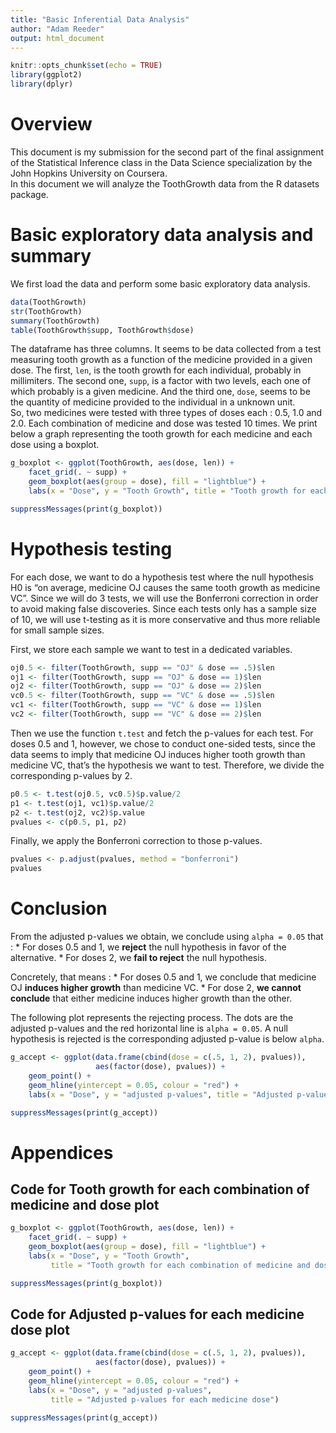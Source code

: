 ```yaml
---
title: "Basic Inferential Data Analysis"
author: "Adam Reeder"
output: html_document
---
```


```r
knitr::opts_chunk$set(echo = TRUE)
library(ggplot2)
library(dplyr)
```

# Overview
This document is my submission for the second part of the final assignment of the Statistical Inference class in the Data Science specialization by the John Hopkins University on Coursera.  
In this document we will analyze the ToothGrowth data from the R datasets package.

# Basic exploratory data analysis and summary
We first load the data and perform some basic exploratory data analysis.

```r
data(ToothGrowth)
str(ToothGrowth)
summary(ToothGrowth)
table(ToothGrowth$supp, ToothGrowth$dose)
```
The dataframe has three columns. It seems to be data collected from a test measuring tooth growth as a function of the medicine provided in a given dose. The first, `len`, is the tooth growth for each individual, probably in millimiters. The second one, `supp`, is a factor with two levels, each one of which probably is a given medicine. And the third one, `dose`, seems to be the quantity of medicine provided to the individual in a unknown unit.  
So, two medicines were tested with three types of doses each : 0.5, 1.0 and 2.0. Each combination of medicine and dose was tested 10 times.
We print below a graph representing the tooth growth for each medicine and each dose using a boxplot.

```r
g_boxplot <- ggplot(ToothGrowth, aes(dose, len)) +
    facet_grid(. ~ supp) +
    geom_boxplot(aes(group = dose), fill = "lightblue") + 
    labs(x = "Dose", y = "Tooth Growth", title = "Tooth growth for each combination of medicine and dose")

suppressMessages(print(g_boxplot))
```

# Hypothesis testing
For each dose, we want to do a hypothesis test where the null hypothesis H0 is "on average, medicine OJ causes the same tooth growth as medicine VC". Since we will do 3 tests, we will use the Bonferroni correction in order to avoid making false discoveries. Since each tests only has a sample size of 10, we will use t-testing as it is more conservative and thus more reliable for small sample sizes.

First, we store each sample we want to test in a dedicated variables.
```r
oj0.5 <- filter(ToothGrowth, supp == "OJ" & dose == .5)$len
oj1 <- filter(ToothGrowth, supp == "OJ" & dose == 1)$len
oj2 <- filter(ToothGrowth, supp == "OJ" & dose == 2)$len
vc0.5 <- filter(ToothGrowth, supp == "VC" & dose == .5)$len
vc1 <- filter(ToothGrowth, supp == "VC" & dose == 1)$len
vc2 <- filter(ToothGrowth, supp == "VC" & dose == 2)$len
```
Then we use the function `t.test` and fetch the p-values for each test.
For doses 0.5 and 1, however, we chose to conduct one-sided tests, since the data seems to imply that medicine OJ induces higher tooth growth than medicine VC, that's the hypothesis we want to test. Therefore, we divide the corresponding p-values by 2. 

```r
p0.5 <- t.test(oj0.5, vc0.5)$p.value/2
p1 <- t.test(oj1, vc1)$p.value/2
p2 <- t.test(oj2, vc2)$p.value
pvalues <- c(p0.5, p1, p2)
```

Finally, we apply the Bonferroni correction to those p-values.
```r
pvalues <- p.adjust(pvalues, method = "bonferroni")
pvalues
```

# Conclusion
From the adjusted p-values we obtain, we conclude using `alpha = 0.05` that : 
* For doses 0.5 and 1, we **reject** the null hypothesis in favor of the alternative.
* For doses 2, we **fail to reject** the null hypothesis.

Concretely, that means :
* For doses 0.5 and 1, we conclude that medicine OJ **induces higher growth** than medicine VC.
* For dose 2, **we cannot conclude** that either medicine induces higher growth than the other.

The following plot represents the rejecting process. The dots are the adjusted p-values and the red horizontal line is `alpha = 0.05`. A null hypothesis is rejected is the corresponding adjusted p-value is below `alpha`.

```r

g_accept <- ggplot(data.frame(cbind(dose = c(.5, 1, 2), pvalues)),
                   aes(factor(dose), pvalues)) +
    geom_point() +
    geom_hline(yintercept = 0.05, colour = "red") + 
    labs(x = "Dose", y = "adjusted p-values", title = "Adjusted p-values for each medicine dose")

suppressMessages(print(g_accept))

```

\newpage

# Appendices
## Code for Tooth growth for each combination of medicine and dose plot
```r
g_boxplot <- ggplot(ToothGrowth, aes(dose, len)) +
    facet_grid(. ~ supp) +
    geom_boxplot(aes(group = dose), fill = "lightblue") + 
    labs(x = "Dose", y = "Tooth Growth",
         title = "Tooth growth for each combination of medicine and dose")

suppressMessages(print(g_boxplot))
```

## Code for Adjusted p-values for each medicine dose plot
```r

g_accept <- ggplot(data.frame(cbind(dose = c(.5, 1, 2), pvalues)),
                   aes(factor(dose), pvalues)) +
    geom_point() +
    geom_hline(yintercept = 0.05, colour = "red") + 
    labs(x = "Dose", y = "adjusted p-values",
         title = "Adjusted p-values for each medicine dose")

suppressMessages(print(g_accept))

```
